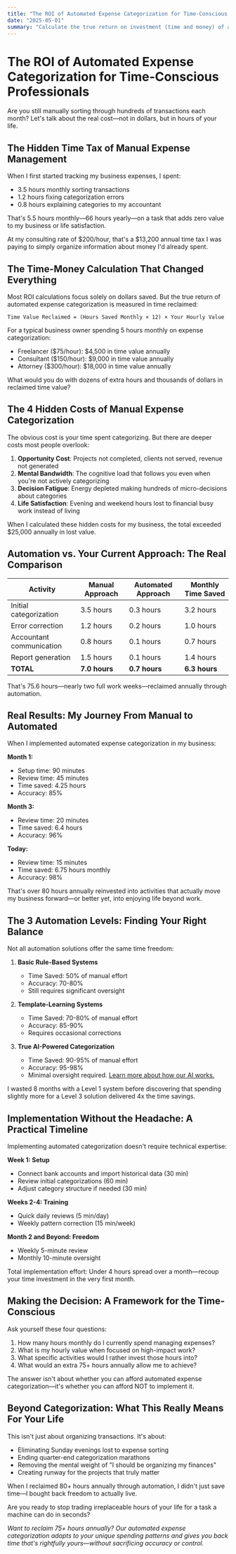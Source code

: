 ```yaml
---
title: "The ROI of Automated Expense Categorization for Time-Conscious Professionals"
date: "2025-05-01"
summary: "Calculate the true return on investment (time and money) of automating your expense categorization."
---
```


# The ROI of Automated Expense Categorization for Time-Conscious Professionals

Are you still manually sorting through hundreds of transactions each month? Let's talk about the real cost—not in dollars, but in hours of your life.

## The Hidden Time Tax of Manual Expense Management

When I first started tracking my business expenses, I spent:
- 3.5 hours monthly sorting transactions
- 1.2 hours fixing categorization errors
- 0.8 hours explaining categories to my accountant

That's 5.5 hours monthly—66 hours yearly—on a task that adds zero value to my business or life satisfaction.

At my consulting rate of $200/hour, that's a $13,200 annual time tax I was paying to simply organize information about money I'd already spent.

## The Time-Money Calculation That Changed Everything

Most ROI calculations focus solely on dollars saved. But the true return of automated expense categorization is measured in time reclaimed:

```
Time Value Reclaimed = (Hours Saved Monthly × 12) × Your Hourly Value
```

For a typical business owner spending 5 hours monthly on expense categorization:
- Freelancer ($75/hour): $4,500 in time value annually
- Consultant ($150/hour): $9,000 in time value annually 
- Attorney ($300/hour): $18,000 in time value annually

What would you do with dozens of extra hours and thousands of dollars in reclaimed time value?

## The 4 Hidden Costs of Manual Expense Categorization

The obvious cost is your time spent categorizing. But there are deeper costs most people overlook:

1. **Opportunity Cost**: Projects not completed, clients not served, revenue not generated
2. **Mental Bandwidth**: The cognitive load that follows you even when you're not actively categorizing
3. **Decision Fatigue**: Energy depleted making hundreds of micro-decisions about categories
4. **Life Satisfaction**: Evening and weekend hours lost to financial busy work instead of living

When I calculated these hidden costs for my business, the total exceeded $25,000 annually in lost value.

## Automation vs. Your Current Approach: The Real Comparison

| Activity | Manual Approach | Automated Approach | Monthly Time Saved |
|----------|----------------|--------------------|--------------------|
| Initial categorization | 3.5 hours | 0.3 hours | 3.2 hours |
| Error correction | 1.2 hours | 0.2 hours | 1.0 hours |
| Accountant communication | 0.8 hours | 0.1 hours | 0.7 hours |
| Report generation | 1.5 hours | 0.1 hours | 1.4 hours |
| **TOTAL** | **7.0 hours** | **0.7 hours** | **6.3 hours** |

That's 75.6 hours—nearly two full work weeks—reclaimed annually through automation.

## Real Results: My Journey From Manual to Automated

When I implemented automated expense categorization in my business:

**Month 1:**
- Setup time: 90 minutes
- Review time: 45 minutes
- Time saved: 4.25 hours
- Accuracy: 85%

**Month 3:**
- Review time: 20 minutes
- Time saved: 6.4 hours
- Accuracy: 96%

**Today:**
- Review time: 15 minutes
- Time saved: 6.75 hours monthly
- Accuracy: 98%

That's over 80 hours annually reinvested into activities that actually move my business forward—or better yet, into enjoying life beyond work.

## The 3 Automation Levels: Finding Your Right Balance

Not all automation solutions offer the same time freedom:

1. **Basic Rule-Based Systems**
   - Time Saved: 50% of manual effort
   - Accuracy: 70-80%
   - Still requires significant oversight

2. **Template-Learning Systems**
   - Time Saved: 70-80% of manual effort
   - Accuracy: 85-90%
   - Requires occasional corrections

3. **True AI-Powered Categorization**
   - Time Saved: 90-95% of manual effort
   - Accuracy: 95-98%
   - Minimal oversight required. [Learn more about how our AI works.](/blog/ml-explained-bank-transaction-categorization)

I wasted 8 months with a Level 1 system before discovering that spending slightly more for a Level 3 solution delivered 4x the time savings.

## Implementation Without the Headache: A Practical Timeline

Implementing automated categorization doesn't require technical expertise:

**Week 1: Setup**
- Connect bank accounts and import historical data (30 min)
- Review initial categorizations (60 min)
- Adjust category structure if needed (30 min)

**Weeks 2-4: Training**
- Quick daily reviews (5 min/day)
- Weekly pattern correction (15 min/week)

**Month 2 and Beyond: Freedom**
- Weekly 5-minute review
- Monthly 10-minute oversight

Total implementation effort: Under 4 hours spread over a month—recoup your time investment in the very first month.

## Making the Decision: A Framework for the Time-Conscious

Ask yourself these four questions:

1. How many hours monthly do I currently spend managing expenses?
2. What is my hourly value when focused on high-impact work?
3. What specific activities would I rather invest those hours into?
4. What would an extra 75+ hours annually allow me to achieve?

The answer isn't about whether you can afford automated expense categorization—it's whether you can afford NOT to implement it.

## Beyond Categorization: What This Really Means For Your Life

This isn't just about organizing transactions. It's about:
- Eliminating Sunday evenings lost to expense sorting
- Ending quarter-end categorization marathons
- Removing the mental weight of "I should be organizing my finances"
- Creating runway for the projects that truly matter

When I reclaimed 80+ hours annually through automation, I didn't just save time—I bought back freedom to actually live.

Are you ready to stop trading irreplaceable hours of your life for a task a machine can do in seconds?

*Want to reclaim 75+ hours annually? Our automated expense categorization adapts to your unique spending patterns and gives you back time that's rightfully yours—without sacrificing accuracy or control.* 
